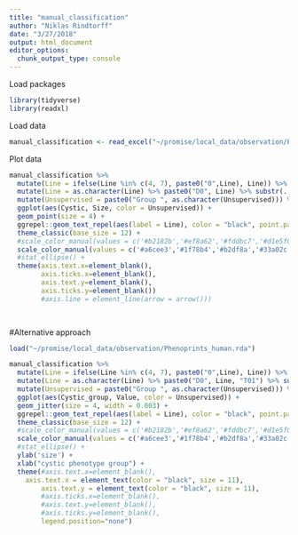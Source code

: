 ```yaml
---
title: "manual_classification"
author: "Niklas Rindtorff"
date: "3/27/2018"
output: html_document
editor_options: 
  chunk_output_type: console
---
```


Load packages

```r
library(tidyverse)
library(readxl)
```

Load data

```r
manual_classification <- read_excel("~/promise/local_data/observation/PDO_manual_classification.xlsx")
```

Plot data

```r
manual_classification %>% 
  mutate(Line = ifelse(Line %in% c(4, 7), paste0("0",Line), Line)) %>%
  mutate(Line = as.character(Line) %>% paste0("D0", Line) %>% substr(., 3, 7)) %>%
  mutate(Unsupervised = paste0("Group ", as.character(Unsupervised))) %>%
  ggplot(aes(Cystic, Size, color = Unsupervised)) + 
  geom_point(size = 4) + 
  ggrepel::geom_text_repel(aes(label = Line), color = "black", point.padding = 0.3) +
  theme_classic(base_size = 12) +
  #scale_color_manual(values = c('#b2182b','#ef8a62','#fddbc7','#d1e5f0','#67a9cf','#2166ac')) + 
  scale_color_manual(values = c('#a6cee3','#1f78b4','#b2df8a','#33a02c','#fb9a99','#e31a1c')) +
  #stat_ellipse() +
  theme(axis.text.x=element_blank(),
        axis.ticks.x=element_blank(),
        axis.text.y=element_blank(),
        axis.ticks.y=element_blank())
        #axis.line = element_line(arrow = arrow())) 

  
```

#Alternative approach 

```r
load("~/promise/local_data/observation/Phenoprints_human.rda")
```

```r
manual_classification %>% 
  mutate(Line = ifelse(Line %in% c(4, 7), paste0("0",Line), Line)) %>%
  mutate(Line = as.character(Line) %>% paste0("D0", Line, "T01") %>% substr(., 3, 9)) %>%
  mutate(Unsupervised = paste0("Group ", as.character(Unsupervised))) %>% mutate(Cystic_group = ifelse(Cystic < 5, "disorganized", ifelse(Cystic < 9, "intermediate", ifelse(Cystic <16, "organized", NA)))) %>% left_join(., phenoprints %>% filter(Feature %in% c("Area"))) %>%
  ggplot(aes(Cystic_group, Value, color = Unsupervised)) + 
  geom_jitter(size = 4, width = 0.003) + 
  ggrepel::geom_text_repel(aes(label = Line), color = "black", point.padding = 0.3) +
  theme_classic(base_size = 12) +
  #scale_color_manual(values = c('#b2182b','#ef8a62','#fddbc7','#d1e5f0','#67a9cf','#2166ac')) + 
  scale_color_manual(values = c('#a6cee3','#1f78b4','#b2df8a','#33a02c','#fb9a99','#e31a1c')) +
  #stat_ellipse() +
  ylab('size') + 
  xlab("cystic phenotype group") + 
  theme(#axis.text.x=element_blank(),
    axis.text.x = element_text(color = "black", size = 11),
        axis.text.y = element_text(color = "black", size = 11),
        #axis.ticks.x=element_blank(),
        #axis.text.y=element_blank(),
        #axis.ticks.y=element_blank(),
        legend.position="none")
  
```

